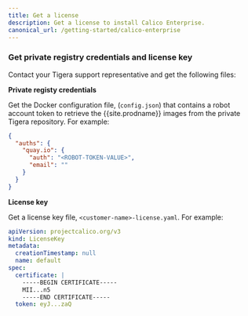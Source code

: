 ```yaml
---
title: Get a license
description: Get a license to install Calico Enterprise.
canonical_url: /getting-started/calico-enterprise
---
```


### Get private registry credentials and license key

Contact your Tigera support representative and get the following files:

**Private registy credentials**

Get the Docker configuration file, (`config.json`) that contains a robot account token to retrieve the {{site.prodname}} images from the private Tigera repository. For example:

```json
{
  "auths": {
    "quay.io": {
      "auth": "<ROBOT-TOKEN-VALUE>",
      "email": ""
    }
  }
}
```

**License key**

Get a license key file, `<customer-name>-license.yaml`. For example:

```yaml
apiVersion: projectcalico.org/v3
kind: LicenseKey
metadata:
  creationTimestamp: null
  name: default
spec:
  certificate: |
    -----BEGIN CERTIFICATE-----
    MII...n5
    -----END CERTIFICATE-----
  token: eyJ...zaQ
```


